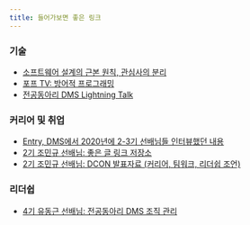 ```yaml
---
title: 들어가보면 좋은 링크
---
```


### 기술
- [소프트웨어 설계의 근본 원칙, 관심사의 분리](https://velog.io/@eddy_song/separation-of-concerns)
- [포프 TV: 방어적 프로그래밍](https://www.youtube.com/watch?v=yBgvkO-GtFk)
- [전공동아리 DMS Lightning Talk](https://www.notion.so/Lightning-Talk-af18b89efd324a6cac1860192e531e78?pvs=21)

### 커리어 및 취업
- [Entry, DMS에서 2020년에 2-3기 선배님들 인터뷰했던 내용](https://www.notion.so/25a946cb141f44ce943e1c0c97a2d7cc?pvs=21)
- [2기 조민규 선배님: 좋은 글 링크 저장소](https://github.com/JoMingyu/Lets-Study)
- [2기 조민규 선배님: DCON 발표자료 (커리어, 팀워크, 리더쉽 조언)](https://www.notion.so/2-DCON-92e334050d63402481d6ca8f61c50a36?pvs=21)

### 리더쉽
- [4기 유동근 선배님: 전공동아리 DMS 조직 관리](https://medium.com/dmsfordsm/%EC%A1%B0%EC%A7%81-%EA%B4%80%EB%A6%AC-f29fd0b15a6e)